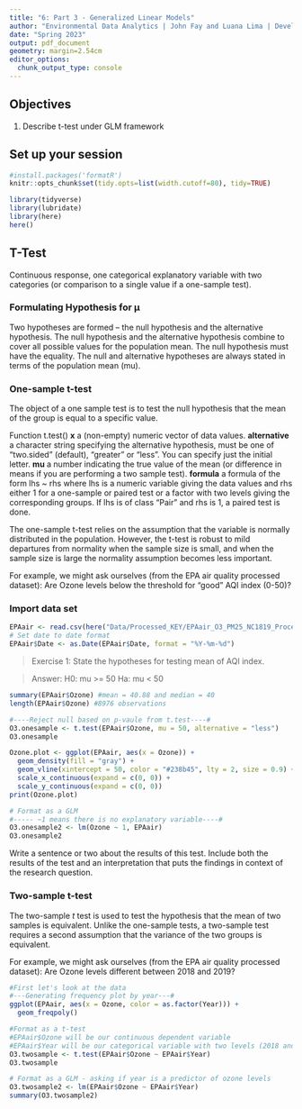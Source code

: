 ```yaml
---
title: "6: Part 3 - Generalized Linear Models"
author: "Environmental Data Analytics | John Fay and Luana Lima | Developed by Kateri Salk"
date: "Spring 2023"
output: pdf_document
geometry: margin=2.54cm
editor_options: 
  chunk_output_type: console
---
```


## Objectives
1. Describe t-test under GLM framework

## Set up your session

```r
#install.packages('formatR')
knitr::opts_chunk$set(tidy.opts=list(width.cutoff=80), tidy=TRUE)

library(tidyverse)
library(lubridate)
library(here)
here()
```

## T-Test

Continuous response, one categorical explanatory variable with two categories (or comparison to a single value if a one-sample test).

### Formulating Hypothesis for µ

Two hypotheses are formed – the null hypothesis and the alternative hypothesis.
The null hypothesis and the alternative hypothesis combine to cover all possible values for the population mean.
The null hypothesis must have the equality.
The null and alternative hypotheses are always stated in terms of the population mean (mu).

### One-sample t-test
The object of a one sample test is to test the null hypothesis that the mean of the group is equal to a specific value. 

Function t.test()
**x**	a (non-empty) numeric vector of data values.
**alternative** a character string specifying the alternative hypothesis, must be one of "two.sided" (default), "greater" or "less". You can specify just the initial letter.
**mu** a number indicating the true value of the mean (or difference in means if you are performing a two sample test).
**formula** a formula of the form lhs ~ rhs where lhs is a numeric variable giving the data values and rhs either 1 for a one-sample or paired test or a factor with two levels giving the corresponding groups. If lhs is of class "Pair" and rhs is 1, a paired test is done.

The one-sample t-test relies on the assumption that the variable is normally distributed in the population. However, the t-test is robust to mild departures from normality when the sample size is small, and when the sample size is large the normality assumption becomes less important.


For example, we might ask ourselves (from the EPA air quality processed dataset): 
Are Ozone levels below the threshold for "good" AQI index (0-50)?

### Import data set

```r
EPAair <- read.csv(here("Data/Processed_KEY/EPAair_O3_PM25_NC1819_Processed.csv"), stringsAsFactors = TRUE)
# Set date to date format
EPAair$Date <- as.Date(EPAair$Date, format = "%Y-%m-%d")

```


> Exercise 1: State the hypotheses for testing mean of AQI index.

> Answer: 
H0: mu >= 50
Ha: mu < 50

```r
summary(EPAair$Ozone) #mean = 40.88 and median = 40
length(EPAair$Ozone) #8976 observations

#----Reject null based on p-vaule from t.test----#
O3.onesample <- t.test(EPAair$Ozone, mu = 50, alternative = "less")
O3.onesample

Ozone.plot <- ggplot(EPAair, aes(x = Ozone)) +
  geom_density(fill = "gray") +
  geom_vline(xintercept = 50, color = "#238b45", lty = 2, size = 0.9) +
  scale_x_continuous(expand = c(0, 0)) + 
  scale_y_continuous(expand = c(0, 0))
print(Ozone.plot)

# Format as a GLM
#----- ~1 means there is no explanatory variable----#
O3.onesample2 <- lm(Ozone ~ 1, EPAair)
O3.onesample2
```

Write a sentence or two about the results of this test. Include both the results of the test and an interpretation that puts the findings in context of the research question.

> 

### Two-sample t-test

The two-sample *t* test is used to test the hypothesis that the mean of two samples is equivalent. Unlike the one-sample tests, a two-sample test requires a second assumption that the variance of the two groups is equivalent. 

For example, we might ask ourselves (from the EPA air quality processed dataset): 
Are Ozone levels different between 2018 and 2019?

```r
#First let's look at the data
#---Generating frequency plot by year---#
ggplot(EPAair, aes(x = Ozone, color = as.factor(Year))) +
  geom_freqpoly()

#Format as a t-test
#EPAair$Ozone will be our continuous dependent variable
#EPAair$Year will be our categorical variable with two levels (2018 and 2019)
O3.twosample <- t.test(EPAair$Ozone ~ EPAair$Year)
O3.twosample

# Format as a GLM - asking if year is a predictor of ozone levels
O3.twosample2 <- lm(EPAair$Ozone ~ EPAair$Year)
summary(O3.twosample2)

```





